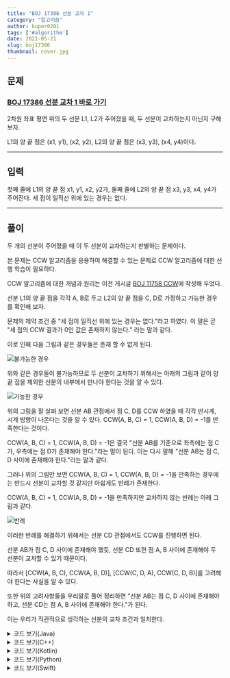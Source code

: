 ```yaml
---
title: "BOJ 17386 선분 교차 1"
category: "알고리즘"
author: kuper0201
tags: ['#algorithm']
date: 2021-05-21
slug: boj17386
thumbnail: cover.jpg
---
```


## 문제

### <a href="https://boj.kr/17386" target="_blank">BOJ 17386 선분 교차 1 바로 가기</a>

2차원 좌표 평면 위의 두 선분 L1, L2가 주어졌을 때, 두 선분이 교차하는지 아닌지 구해보자.

L1의 양 끝 점은 (x1, y1), (x2, y2), L2의 양 끝 점은 (x3, y3), (x4, y4)이다.

---

## 입력

첫째 줄에 L1의 양 끝 점 x1, y1, x2, y2가, 둘째 줄에 L2의 양 끝 점 x3, y3, x4, y4가 주어진다. 세 점이 일직선 위에 있는 경우는 없다.

---

## 풀이

두 개의 선분이 주어졌을 때 이 두 선분이 교차하는지 판별하는 문제이다.

본 문제는 CCW 알고리즘을 응용하여 해결할 수 있는 문제로 CCW 알고리즘에 대한 선행 학습이 필요하다.

CCW 알고리즘에 대한 개념과 원리는 이전 게시글 <a href="/boj11758" target="_blank">BOJ 11758 CCW</a>에 작성해 두었다.

선분 L1의 양 끝 점을 각각 A, B로 두고 L2의 양 끝 점을 C, D로 가정하고 가능한 경우를 확인해 보자.

문제의 제약 조건 중 "세 점이 일직선 위에 있는 경우는 없다."라고 하였다.
이 말은 곧 "세 점의 CCW 결과가 0인 값은 존재하지 않는다." 라는 말과 같다.

이로 인해 다음 그림과 같은 경우들은 존재 할 수 없게 된다.

![불가능한 경우](./images/cant.jpg)

위와 같은 경우들이 불가능하므로 두 선분이 교차하기 위해서는 아래의 그림과 같이 양 끝 점을 제외한 선분의 내부에서 만나야 한다는 것을 알 수 있다.

![가능한 경우](./images/can.jpg)

위의 그림을 잘 살펴 보면 선분 AB 관점에서 점 C, D를 CCW 하였을 때 각각 반시계, 시계 방향이 나온다는 것을 알 수 있다.
CCW(A, B, C) = 1, CCW(A, B, D) = -1를 만족한다는 것이다.

CCW(A, B, C) = 1, CCW(A, B, D) = -1은 결국 "선분 AB를 기준으로 좌측에는 점 C가, 우측에는 점 D가 존재해야 한다."라는 말이 된다.
이는 다시 말해 "선분 AB는 점 C, D 사이에 존재해야 한다."라는 말과 같다.

그러나 위의 그림만 보면 CCW(A, B, C) = 1, CCW(A, B, D) = -1을 만족하는 경우에는 반드시 선분이 교차할 것 같지만 아쉽게도 반례가 존재한다.

 CCW(A, B, C) = 1, CCW(A, B, D) = -1을 만족하지만 교차하지 않는 반례는 아래 그림과 같다.

![반례](./images/except.jpg)

이러한 반례를 해결하기 위해서는 선분 CD 관점에서도 CCW를 진행하면 된다.

선분 AB가 점 C, D 사이에 존재해야 했듯, 선분 CD 또한 점 A, B 사이에 존재해야 두 선분이 교차할 수 있기 때문이다.

따라서 [CCW(A, B, C), CCW(A, B, D)], [CCW(C, D, A), CCW(C, D, B)]를 고려해야 한다는 사실을 알 수 있다.

또한 위의 고려사항들을 우리말로 풀어 정리하면 "선분 AB는 점 C, D 사이에 존재해야 하고, 선분 CD는 점 A, B 사이에 존재해야 한다."가 된다.

이는 우리가 직관적으로 생각하는 선분의 교차 조건과 일치한다.

<details markdown="1">
<summary>코드 보기(Java)</summary>

```javascript
import java.io.*;

public class Main {
    // 하나의 점을 저장하기 위한 클래스
    static class Point {
        long x, y;

        public Point(long x, long y) {
            this.x = x;
            this.y = y;
        }
    }

    public static void main(String[] args) throws Exception {
        BufferedReader br = new BufferedReader(new InputStreamReader(System.in));

        // 2개 선분의 시작점과 끝점을 입력받음
        Point[] points = new Point[4];
        for(int i = 0; i < 4; i += 2) {
            String[] info = br.readLine().split(" ");
            points[i] = new Point(Long.parseLong(info[0]), Long.parseLong(info[1]));
            points[i + 1] = new Point(Long.parseLong(info[2]), Long.parseLong(info[3]));
        }

        // 선분 AB와 점 C, D를 CCW
        int abc = CCW(points[0], points[1], points[2]);
        int abd = CCW(points[0], points[1], points[3]);

        // 선분 CD와 점 A, B를 CCW
        int cda = CCW(points[2], points[3], points[0]);
        int cdb = CCW(points[2], points[3], points[1]);

        // CCW의 결과가 {양수, 음수}이므로 곱하면 음수가 되어야 함
        if(abc * abd < 0 && cda * cdb < 0) System.out.println("1");
        else System.out.println("0");
    }

    // CCW 알고리즘 구현(수가 커질 수 있으므로 long을 이용함)
    static int CCW(Point p1, Point p2, Point p3) {
        long S = p1.x * p2.y + p2.x * p3.y + p3.x * p1.y;
        S -= p1.y * p2.x + p2.y * p3.x + p3.y * p1.x;

        if(S < 0) return 1;
        return -1;
    }
}
```
</details>

<details markdown="1">
<summary>코드 보기(C++)</summary>

```cpp
#include <iostream>

#define fastio ios_base::sync_with_stdio(false); cin.tie(nullptr); cout.tie(nullptr)
#define endl '\n'

using namespace std;
typedef pair<long, long> point;

// CCW 알고리즘 구현(수가 커질 수 있으므로 long을 이용함)
int CCW(point p1, point p2, point p3) {
    long S = p1.first * p2.second + p2.first * p3.second + p3.first * p1.second;
    S -= p1.second * p2.first + p2.second * p3.first + p3.second * p1.first;
    
    if(S < 0) return 1;
    return -1;
}

int main() {
    fastio;
    
    // 2개 선분의 시작점과 끝점을 입력받음
    point points[4];
    for(int i = 0; i < 4; i += 2) {
        long x1, y1, x2, y2;
        cin >> x1 >> y1 >> x2 >> y2;
        points[i] = point(x1, y1);
        points[i + 1] = point(x2, y2);
    }

    // 선분 AB와 점 C, D를 CCW
    int abc = CCW(points[0], points[1], points[2]);
    int abd = CCW(points[0], points[1], points[3]);

    // 선분 CD와 점 A, B를 CCW
    int cda = CCW(points[2], points[3], points[0]);
    int cdb = CCW(points[2], points[3], points[1]);

    // CCW의 결과가 {양수, 음수}이므로 곱하면 음수가 되어야 함
    if(abc * abd < 0 && cda * cdb < 0) cout << "1" << endl;
    else cout << "0" << endl;
    
    return 0;
}
```
</details>

<details markdown="1">
<summary>코드 보기(Kotlin)</summary>

```javascript
import java.util.*

// 하나의 점을 저장하기 위한 클래스
class Point(x: Long, y: Long) {
    var x = x
    var y = y
}

// CCW 알고리즘 구현(수가 커질 수 있으므로 long을 이용함)
fun CCW(p1: Point, p2: Point, p3: Point): Int {
    var S = p1.x * p2.y + p2.x * p3.y + p3.x * p1.y
    S = S - (p1.y * p2.x + p2.y * p3.x + p3.y * p1.x)
    
    if (S < 0) return 1
    return -1
}

fun main(args: Array<String>) {
    // 2개 선분의 시작점과 끝점을 입력받음
    var points = ArrayList<Point>()
    for(i in 0 until 2) {
        var info = readLine()!!.split(" ")
        points += Point(info[0].toLong(), info[1].toLong())
        points += Point(info[2].toLong(), info[3].toLong())
    }

    // 선분 AB와 점 C, D를 CCW
    var abc = CCW(points[0], points[1], points[2])
    var abd = CCW(points[0], points[1], points[3])

    // 선분 CD와 점 A, B를 CCW
    var cda = CCW(points[2], points[3], points[0])
    var cdb = CCW(points[2], points[3], points[1])

    // CCW의 결과가 {양수, 음수}이므로 곱하면 음수가 되어야 함
    if(abc * abd < 0 && cda * cdb < 0) println("1")
    else println("0")
}
```
</details>

<details markdown="1">
<summary>코드 보기(Python)</summary>

```python
from sys import stdin

# 하나의 점을 저장하기 위한 클래스
class Point:
    def __init__(self, x, y):
        self.x = x
        self.y = y

# CCW 알고리즘 구현
def CCW(p1, p2, p3):
    S = p1.x * p2.y + p2.x * p3.y + p3.x * p1.y
    S -= p1.y * p2.x + p2.y * p3.x + p3.y * p1.x
    
    if S < 0:
        return 1
    return -1

def main():
    # 2개 선분의 시작점과 끝점을 입력받음
    points = []
    for i in range(2):
        info = stdin.readline().split(' ')
        points.append(Point(int(info[0]), int(info[1])))
        points.append(Point(int(info[2]), int(info[3])))

    # 선분 AB와 점 C, D를 CCW
    abc = CCW(points[0], points[1], points[2])
    abd = CCW(points[0], points[1], points[3])

    # 선분 CD와 점 A, B를 CCW
    cda = CCW(points[2], points[3], points[0])
    cdb = CCW(points[2], points[3], points[1])

    # CCW의 결과가 {양수, 음수}이므로 곱하면 음수가 되어야 함
    if abc * abd < 0 and cda * cdb < 0:
        print("1")
    else:
        print("0")
        
if __name__ == "__main__":
    main()
```
</details>

<details markdown="1">
<summary>코드 보기(Swift)</summary>

```cpp
import Foundation

// 하나의 점을 저장하기 위한 클래스
class Point {
    var x: Int
    var y: Int
    
    init(x: Int, y: Int) {
        self.x = x
        self.y = y
    }
}

// CCW 알고리즘 구현
func CCW(p1: Point, p2: Point, p3: Point)-> Int {
    var S = p1.x * p2.y + p2.x * p3.y + p3.x * p1.y
    S = S - (p1.y * p2.x + p2.y * p3.x + p3.y * p1.x)
    
    if S < 0 {
        return 1
    }
    
    return -1
}

func main() {
    // 2개 선분의 시작점과 끝점을 입력받음
    var points = Array<Point>()
    for i in 0..<2 {
        var info = readLine()!.split(separator: " ")
        points.append(Point(x: Int(info[0])!, y: Int(info[1])!))
        points.append(Point(x: Int(info[2])!, y: Int(info[3])!))
    }
    
    // 선분 AB와 점 C, D를 CCW
    var abc = CCW(p1: points[0], p2: points[1], p3: points[2])
    var abd = CCW(p1: points[0], p2: points[1], p3: points[3])

    // 선분 CD와 점 A, B를 CCW
    var cda = CCW(p1: points[2], p2: points[3], p3: points[0])
    var cdb = CCW(p1: points[2], p2: points[3], p3: points[1])
    
    // CCW의 결과가 {양수, 음수}이므로 곱하면 음수가 되어야 함
    if abc * abd < 0 && cda * cdb < 0 {
        print("1")
    } else {
        print("0")
    }
}

main()
```
</details>